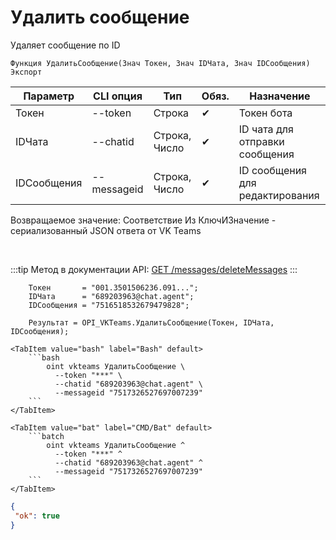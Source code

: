 ﻿---
sidebar_position: 5
description: Удалить сообщение и другие функции для работы с VKTeams в Открытом пакете интеграций - бесплатной open-source библиотеке интеграций для 1С:Предприятие 8, OneScript и CLI
keywords: [1C, 1С, 1С:Предприятие, 1С:Предприятие 8.3, API, Интеграция, Сервисы, Обмен, OneScript, CLI, VKTeams]
---


# Удалить сообщение
 Удаляет сообщение по ID



`Функция УдалитьСообщение(Знач Токен, Знач IDЧата, Знач IDСообщения) Экспорт`

  | Параметр | CLI опция | Тип | Обяз. | Назначение |
  |-|-|-|-|-|
  | Токен | --token | Строка | &#x2714; | Токен бота |
  | IDЧата | --chatid | Строка, Число | &#x2714; | ID чата для отправки сообщения |
  | IDСообщения | --messageid | Строка, Число | &#x2714; | ID сообщения для редактирования |

  
  Возвращаемое значение:   Соответствие Из КлючИЗначение - сериализованный JSON ответа от VK Teams

<br/>

:::tip
Метод в документации API: [GET /messages/deleteMessages](https://teams.vk.com/botapi/#/messages/get_messages_deleteMessages)
:::
<br/>



```bsl title="Пример использования для 1С:Предприятие/OneScript"
    Токен       = "001.3501506236.091...";
    IDЧата      = "689203963@chat.agent";
    IDСообщения = "7516518532679479828";

    Результат = OPI_VKTeams.УдалитьСообщение(Токен, IDЧата, IDСообщения);
```
    

 <Tabs>
  
    <TabItem value="bash" label="Bash" default>
        ```bash
            oint vkteams УдалитьСообщение \
              --token "***" \
              --chatid "689203963@chat.agent" \
              --messageid "7517326527697007239"
        ```
    </TabItem>
  
    <TabItem value="bat" label="CMD/Bat" default>
        ```batch
            oint vkteams УдалитьСообщение ^
              --token "***" ^
              --chatid "689203963@chat.agent" ^
              --messageid "7517326527697007239"
        ```
    </TabItem>
</Tabs>


```json title="Результат"
{
 "ok": true
}
```
